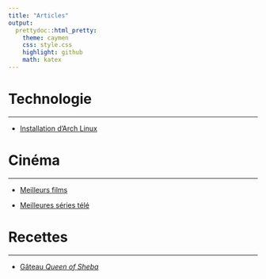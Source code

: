 ---
title: "Articles"
output:
  prettydoc::html_pretty:
    theme: caymen
    css: style.css
    highlight: github
    math: katex
---
# Technologie

***

-  [Installation d'Arch Linux](arch_install.html)

# Cinéma

***

-  [Meilleurs films](films.html)

-  [Meilleures séries télé](tv.html)

# Recettes

***

-  [Gâteau *Queen of Sheba*](queenofsheba.html)
